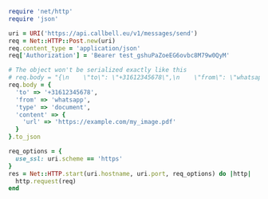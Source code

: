 ```ruby
require 'net/http'
require 'json'

uri = URI('https://api.callbell.eu/v1/messages/send')
req = Net::HTTP::Post.new(uri)
req.content_type = 'application/json'
req['Authorization'] = 'Bearer test_gshuPaZoeEG6ovbc8M79w0QyM'

# The object won't be serialized exactly like this
# req.body = "{\n    \"to\": \"+31612345678\",\n    \"from\": \"whatsapp\",\n    \"type\": \"document\",\n    \"content\": {\n      \"url\": \"https://example.com/my_image.pdf\"\n    }\n  }"
req.body = {
  'to' => '+31612345678',
  'from' => 'whatsapp',
  'type' => 'document',
  'content' => {
    'url' => 'https://example.com/my_image.pdf'
  }
}.to_json

req_options = {
  use_ssl: uri.scheme == 'https'
}
res = Net::HTTP.start(uri.hostname, uri.port, req_options) do |http|
  http.request(req)
end

```